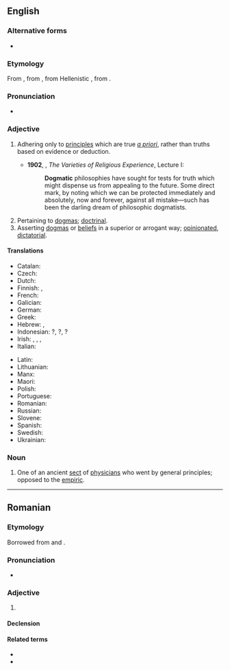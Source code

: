 ==English==

===Alternative forms===
* {{l|en|dogmatical}}

===Etymology===
From {{der|en|fr|dogmatique}}, from {{etyl|LL.|en}} {{m|la|dogmaticus}}, from Hellenistic {{etyl|grc|en}} {{m|grc|δογματικός||didactic}}, from {{m|grc|δόγμα||dogma}}.

===Pronunciation===
* {{a|UK}} {{IPA|en|/dɒɡˈmatɪk/}}

===Adjective===
{{en-adj}}

# {{lb|en|philosophy|medicine}} Adhering only to [[principle]]s which are true ''[[a priori]]'', rather than truths based on evidence or deduction.
#* '''1902''', {{w|William James}}, ''The Varieties of Religious Experience'', Lecture I:
#*: '''Dogmatic''' philosophies have sought for tests for truth which might dispense us from appealing to the future. Some direct mark, by noting which we can be protected immediately and absolutely, now and forever, against all mistake—such has been the darling dream of philosophic dogmatists.
# Pertaining to [[dogma]]s; [[doctrinal]].
# Asserting [[dogma]]s or [[belief]]s in a superior or arrogant way; [[opinionated]], [[dictatorial]].

====Translations====
{{trans-top|asserting beliefs in an arrogant way}}
* Catalan: {{t+|ca|dogmàtic}}
* Czech: {{t+|cs|dogmatický|m}}
* Dutch: {{t+|nl|dogmatisch}}
* Finnish: {{t+|fi|dogmaattinen}}, {{t+|fi|joustamaton}}
* French: {{t+|fr|dogmatique}}
* Galician: {{t+|gl|dogmático|m}}
* German: {{t+|de|dogmatisch}}
* Greek: {{t+|el|δογματικός}}
* Hebrew: {{t|he|דוגמטי|sc=Hebr}}, {{t|he|פסקני|sc=Hebr}}
* Indonesian: {{t+check|id|dogmatis}}?, {{t+check|id|dogmatik}}?, {{t+check|id|kolot}}?
* Irish: {{t|ga|dogmach}}, {{t|ga|dogmatach}}, {{t|ga|diongbháilte}}, {{t|ga|ceanndána}}
* Italian: {{t+|it|dogmatico|m}}
{{trans-mid}}
* Latin: {{t|la|dogmaticus|m}}
* Lithuanian: {{t|lt|dogmatiškas|m}}
* Manx: {{t|gv|bun-chredjuagh}}
* Maori: {{t|mi|kakī mārō}}
* Polish: {{t+|pl|dogmatyczny}}
* Portuguese: {{t+|pt|dogmático}}
* Romanian: {{t+|ro|dogmatic}}
* Russian: {{t+|ru|догмати́ческий}}
* Slovene: {{t|sl|dogmatičen}}
* Spanish: {{t|es|dogmático}}
* Swedish: {{t+|sv|dogmatisk}}
* Ukrainian: {{t|uk|догмати́чний}}
{{trans-bottom}}

===Noun===
{{en-noun}}

# One of an ancient [[sect]] of [[physician]]s who went by general principles; opposed to the [[empiric]].

----

==Romanian==

===Etymology===
Borrowed from {{bor|ro|fr|dogmatique}} and {{bor|ro|la|dogmaticus}}.

===Pronunciation===
* {{IPA|ro|/doɡˈma.tik/}}

===Adjective===
{{ro-adj|4}}

# {{l|en|dogmatic}}

====Declension====
{{ro-adj-4}}

====Related terms====
* {{l|ro|dogmatism}}
* {{l|ro|dogmă}}